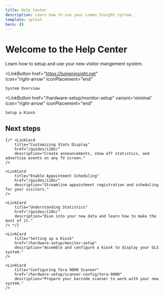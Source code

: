 ```yaml
---
title: Help Center
description: Learn how to use your Lumen Insight system.
template: splash
hero: {}
---
```




# Welcome to the Help Center
Learn how to setup and use your new visitor mangement system.


<LinkButton
    href="https://lumeninsight.net"   
    icon="right-arrow"
    iconPlacement="end"
>
    System Overview
</LinkButton>

<LinkButton
    href="/hardware-setup/monitor-setup"
    variant='minimal'
    icon="right-arrow"
    iconPlacement="end"
>
    Setup a Kiosk
</LinkButton>



## Next steps

<CardGrid>

	{/* <LinkCard
		title="Customizing Stats Display"
		href="/guides/i18n/"
		description="Create announcements, show off statistics, and advertise events on any TV screen."
	/>

	<LinkCard
		title="Enable Appointment Scheduling"
		href="/guides/i18n/"
		description="Streamline appointment registration and scheduling for your visitors."
	/>

	<LinkCard
		title="Understanding Statistics"
		href="/guides/i18n/"
		description="Dive into your new data and learn how to make the most of it."
	/> */}

    <LinkCard
		title="Setting up a Kiosk"
		href="/hardware-setup/monitor-setup"
		description="Assemble and configure a kiosk to display your GLS system."
	/>

	<LinkCard
		title="Configuring Tera 9000 Scanner"
		href="/hardware-setup/scanner-config/tera-9000"
		description="Prepare your barcode scanner to work with your new system."
	/>

</CardGrid>